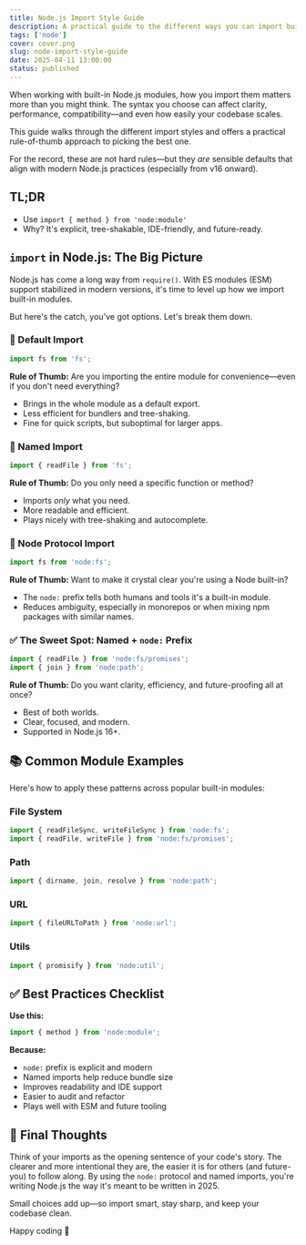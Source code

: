 ```yaml
---
title: Node.js Import Style Guide
description: A practical guide to the different ways you can import built-in modules in Node.js — and why the way you import matters.
tags: ['node']
cover: cover.png
slug: node-import-style-guide
date: 2025-04-11 13:00:00
status: published
---
```


When working with built-in Node.js modules, how you import them matters more than you might think. The syntax you choose can affect clarity, performance, compatibility—and even how easily your codebase scales.

This guide walks through the different import styles and offers a practical rule-of-thumb approach to picking the best one.

For the record, these are not hard rules—but they _are_ sensible defaults that align with modern Node.js practices (especially from v16 onward).

## TL;DR

- Use `import { method } from 'node:module'`
- Why? It's explicit, tree-shakable, IDE-friendly, and future-ready.

## `import` in Node.js: The Big Picture

Node.js has come a long way from `require()`. With ES modules (ESM) support stabilized in modern versions, it's time to level up how we import built-in modules.

But here's the catch, you've got options. Let's break them down.

### 🔹 Default Import

```js
import fs from 'fs';
```

**Rule of Thumb:** Are you importing the entire module for convenience—even if you don't need everything?

- Brings in the whole module as a default export.
- Less efficient for bundlers and tree-shaking.
- Fine for quick scripts, but suboptimal for larger apps.

### 🔹 Named Import

```js
import { readFile } from 'fs';
```

**Rule of Thumb:** Do you only need a specific function or method?

- Imports _only_ what you need.
- More readable and efficient.
- Plays nicely with tree-shaking and autocomplete.

### 🔹 Node Protocol Import

```js
import fs from 'node:fs';
```

**Rule of Thumb:** Want to make it crystal clear you're using a Node built-in?

- The `node:` prefix tells both humans and tools it's a built-in module.
- Reduces ambiguity, especially in monorepos or when mixing npm packages with similar names.

### ✅ The Sweet Spot: Named + `node:` Prefix

```js
import { readFile } from 'node:fs/promises';
import { join } from 'node:path';
```

**Rule of Thumb:** Do you want clarity, efficiency, and future-proofing all at once?

- Best of both worlds.
- Clear, focused, and modern.
- Supported in Node.js 16+.

## 📚 Common Module Examples

Here's how to apply these patterns across popular built-in modules:

### File System

```js
import { readFileSync, writeFileSync } from 'node:fs';
import { readFile, writeFile } from 'node:fs/promises';
```

### Path

```js
import { dirname, join, resolve } from 'node:path';
```

### URL

```js
import { fileURLToPath } from 'node:url';
```

### Utils

```js
import { promisify } from 'node:util';
```

## ✅ Best Practices Checklist

**Use this:**

```js
import { method } from 'node:module';
```

**Because:**

- `node:` prefix is explicit and modern
- Named imports help reduce bundle size
- Improves readability and IDE support
- Easier to audit and refactor
- Plays well with ESM and future tooling

## 🧠 Final Thoughts

Think of your imports as the opening sentence of your code's story. The clearer and more intentional they are, the easier it is for others (and future-you) to follow along. By using the `node:` protocol and named imports, you're writing Node.js the way it's meant to be written in 2025.

Small choices add up—so import smart, stay sharp, and keep your codebase clean.

Happy coding 🚀
